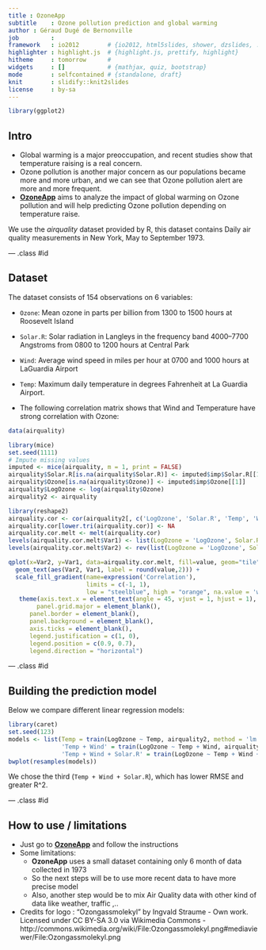```yaml
---
title : OzoneApp
subtitle    : Ozone pollution prediction and global warming
author : Géraud Dugé de Bernonville
job         : 
framework   : io2012        # {io2012, html5slides, shower, dzslides, ...}
highlighter : highlight.js  # {highlight.js, prettify, highlight}
hitheme     : tomorrow      # 
widgets     : []            # {mathjax, quiz, bootstrap}
mode        : selfcontained # {standalone, draft}
knit        : slidify::knit2slides
license     : by-sa
---
```


```r
library(ggplot2)
```


## Intro

* Global warming is a major preoccupation, and recent studies show that temperature raising is
a real concern.
* Ozone pollution is another major concern as our populations became more and more urban, and we can see that Ozone pollution alert are more and more frequent.
* [__OzoneApp__](http://geraudster.shinyapps.io/ozoneApp) aims to analyze the impact of global warming on Ozone pollution and will help predicting Ozone pollution depending on temperature raise.

We use the _airquality_ dataset provided by R, this dataset contains Daily air quality measurements in New York, May to September 1973.

--- .class #id 

## Dataset

The dataset consists of 154 observations on 6 variables:

* `Ozone`: Mean ozone in parts per billion from 1300 to 1500 hours at Roosevelt Island
* `Solar.R`: Solar radiation in Langleys in the frequency band 4000–7700 Angstroms from 0800 to 1200 hours at Central Park
* `Wind`: Average wind speed in miles per hour at 0700 and 1000 hours at LaGuardia Airport
* `Temp`: Maximum daily temperature in degrees Fahrenheit at La Guardia Airport.

* The following correlation matrix shows that Wind and Temperature have strong correlation with Ozone:

```r
data(airquality)

library(mice)
set.seed(1111)
# Impute missing values
imputed <- mice(airquality, m = 1, print = FALSE)
airquality$Solar.R[is.na(airquality$Solar.R)] <- imputed$imp$Solar.R[[1]]
airquality$Ozone[is.na(airquality$Ozone)] <- imputed$imp$Ozone[[1]]
airquality$LogOzone <- log(airquality$Ozone)
airquality2 <- airquality

library(reshape2)
airquality.cor <- cor(airquality2[, c('LogOzone', 'Solar.R', 'Temp', 'Wind')])
airquality.cor[lower.tri(airquality.cor)] <- NA
airquality.cor.melt <- melt(airquality.cor)
levels(airquality.cor.melt$Var1) <- list(LogOzone = 'LogOzone', Solar.R = 'Solar.R', Temp = 'Temp', Wind = 'Wind')
levels(airquality.cor.melt$Var2) <- rev(list(LogOzone = 'LogOzone', Solar.R = 'Solar.R', Temp = 'Temp', Wind = 'Wind'))

qplot(x=Var2, y=Var1, data=airquality.cor.melt, fill=value, geom="tile") +
  geom_text(aes(Var2, Var1, label = round(value,2))) +
  scale_fill_gradient(name=expression('Correlation'),
                      limits = c(-1, 1),
                      low = "steelblue", high = "orange", na.value = 'white') +
   theme(axis.text.x = element_text(angle = 45, vjust = 1, hjust = 1), 
        panel.grid.major = element_blank(),
      panel.border = element_blank(),
      panel.background = element_blank(),
      axis.ticks = element_blank(),
      legend.justification = c(1, 0),
      legend.position = c(0.9, 0.7),
      legend.direction = "horizontal")

```


--- .class #id 

## Building the prediction model

Below we compare different linear regression models:
```r
library(caret)
set.seed(123)
models <- list(Temp = train(LogOzone ~ Temp, airquality2, method = 'lm'),
               'Temp + Wind' = train(LogOzone ~ Temp + Wind, airquality2, method = 'lm'),
               'Temp + Wind + Solar.R' = train(LogOzone ~ Temp + Wind + Solar.R, airquality2, method = 'lm'))
bwplot(resamples(models))

```

We chose the third (`Temp + Wind + Solar.R`), which has lower RMSE and greater R^2.

--- .class #id 

## How to use / limitations

* Just go to [__OzoneApp__](http://geraudster.shinyapps.io/ozoneApp) and follow the instructions
* Some limitations:
  + __OzoneApp__ uses a small dataset containing only 6 month of data collected in 1973
  + So the next steps will be to use more recent data to have more precise model
  + Also, another step would be to mix Air Quality data with other kind of data like weather, traffic ,..

* Credits for logo : 
"Ozongassmolekyl" by Ingvald Straume - Own work. Licensed under CC BY-SA 3.0 via Wikimedia Commons - http://commons.wikimedia.org/wiki/File:Ozongassmolekyl.png#mediaviewer/File:Ozongassmolekyl.png
